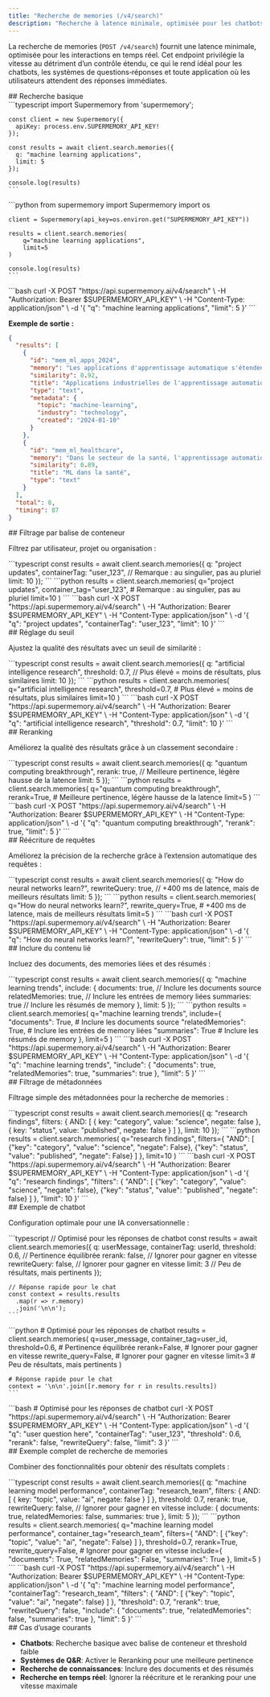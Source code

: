 ```yaml
---
title: "Recherche de memories (/v4/search)"
description: "Recherche à latence minimale, optimisée pour les chatbots et l’IA conversationnelle"
---
```


La recherche de memories (`POST /v4/search`) fournit une latence minimale, optimisée pour les interactions en temps réel. Cet endpoint privilégie la vitesse au détriment d’un contrôle étendu, ce qui le rend idéal pour les chatbots, les systèmes de questions‑réponses et toute application où les utilisateurs attendent des réponses immédiates.

<div id="basic-search">
  ## Recherche basique
</div>

<Tabs>
  <Tab title="TypeScript">
    ```typescript
    import Supermemory from 'supermemory';

    const client = new Supermemory({
      apiKey: process.env.SUPERMEMORY_API_KEY!
    });

    const results = await client.search.memories({
      q: "machine learning applications",
      limit: 5
    });

    console.log(results)
    ```
  </Tab>

  <Tab title="Python">
    ```python
    from supermemory import Supermemory
    import os

    client = Supermemory(api_key=os.environ.get("SUPERMEMORY_API_KEY"))

    results = client.search.memories(
        q="machine learning applications",
        limit=5
    )

    console.log(results)
    ```
  </Tab>

  <Tab title="cURL">
    ```bash
    curl -X POST "https://api.supermemory.ai/v4/search" \
      -H "Authorization: Bearer $SUPERMEMORY_API_KEY" \
      -H "Content-Type: application/json" \
      -d '{
        "q": "machine learning applications",
        "limit": 5
      }'
    ```
  </Tab>
</Tabs>

**Exemple de sortie :**

```json
{
  "results": [
    {
      "id": "mem_ml_apps_2024",
      "memory": "Les applications d'apprentissage automatique s'étendent à de nombreux secteurs, notamment la santé (imagerie diagnostique, découverte de médicaments), la finance (détection de fraude, trading algorithmique), les véhicules autonomes (vision par ordinateur, planification de trajectoire) et le traitement du langage naturel (chatbots, services de traduction).",
      "similarity": 0.92,
      "title": "Applications industrielles de l'apprentissage automatique",
      "type": "text",
      "metadata": {
        "topic": "machine-learning",
        "industry": "technology",
        "created": "2024-01-10"
      }
    },
    {
      "id": "mem_ml_healthcare",
      "memory": "Dans le secteur de la santé, l'apprentissage automatique permet la détection précoce de maladies grâce à l'analyse d'imagerie médicale, des recommandations de traitement personnalisées et l'accélération de la découverte de médicaments en prédisant le comportement moléculaire.",
      "similarity": 0.89,
      "title": "ML dans la santé",
      "type": "text"
    }
  ],
  "total": 8,
  "timing": 87
}
```


<div id="container-tag-filtering">
  ## Filtrage par balise de conteneur
</div>

Filtrez par utilisateur, projet ou organisation :

<Tabs>
  <Tab title="TypeScript">
    ```typescript
    const results = await client.search.memories({
      q: "project updates",
      containerTag: "user_123",  // Remarque : au singulier, pas au pluriel
      limit: 10
    });
    ```
  </Tab>
  <Tab title="Python">
    ```python
    results = client.search.memories(
        q="project updates",
        container_tag="user_123",  # Remarque : au singulier, pas au pluriel
        limit=10
    )
    ```
  </Tab>
  <Tab title="cURL">
    ```bash
    curl -X POST "https://api.supermemory.ai/v4/search" \
      -H "Authorization: Bearer $SUPERMEMORY_API_KEY" \
      -H "Content-Type: application/json" \
      -d '{
        "q": "project updates",
        "containerTag": "user_123",
        "limit": 10
      }'
    ```
  </Tab>
</Tabs>

<div id="threshold-control">
  ## Réglage du seuil
</div>

Ajustez la qualité des résultats avec un seuil de similarité :

<Tabs>
  <Tab title="TypeScript">
    ```typescript
    const results = await client.search.memories({
      q: "artificial intelligence research",
      threshold: 0.7,  // Plus élevé = moins de résultats, plus similaires
      limit: 10
    });
    ```
  </Tab>
  <Tab title="Python">
    ```python
    results = client.search.memories(
        q="artificial intelligence research",
        threshold=0.7,  # Plus élevé = moins de résultats, plus similaires
        limit=10
    )
    ```
  </Tab>
  <Tab title="cURL">
    ```bash
    curl -X POST "https://api.supermemory.ai/v4/search" \
      -H "Authorization: Bearer $SUPERMEMORY_API_KEY" \
      -H "Content-Type: application/json" \
      -d '{
        "q": "artificial intelligence research",
        "threshold": 0.7,
        "limit": 10
      }'
    ```
  </Tab>
</Tabs>

<div id="reranking">
  ## Reranking
</div>

Améliorez la qualité des résultats grâce à un classement secondaire :

<Tabs>
  <Tab title="TypeScript">
    ```typescript
    const results = await client.search.memories({
      q: "quantum computing breakthrough",
      rerank: true,  // Meilleure pertinence, légère hausse de la latence
      limit: 5
    });
    ```
  </Tab>
  <Tab title="Python">
    ```python
    results = client.search.memories(
        q="quantum computing breakthrough",
        rerank=True,  # Meilleure pertinence, légère hausse de la latence
        limit=5
    )
    ```
  </Tab>
  <Tab title="cURL">
    ```bash
    curl -X POST "https://api.supermemory.ai/v4/search" \
      -H "Authorization: Bearer $SUPERMEMORY_API_KEY" \
      -H "Content-Type: application/json" \
      -d '{
        "q": "quantum computing breakthrough",
        "rerank": true,
        "limit": 5
      }'
    ```
  </Tab>
</Tabs>

<div id="query-rewriting">
  ## Réécriture de requêtes
</div>

Améliorez la précision de la recherche grâce à l’extension automatique des requêtes :

<Tabs>
  <Tab title="TypeScript">
    ```typescript
    const results = await client.search.memories({
      q: "How do neural networks learn?",
      rewriteQuery: true,  // +400 ms de latence, mais de meilleurs résultats
      limit: 5
    });
    ```
  </Tab>
  <Tab title="Python">
    ```python
    results = client.search.memories(
        q="How do neural networks learn?",
        rewrite_query=True,  # +400 ms de latence, mais de meilleurs résultats
        limit=5
    )
    ```
  </Tab>
  <Tab title="cURL">
    ```bash
    curl -X POST "https://api.supermemory.ai/v4/search" \
      -H "Authorization: Bearer $SUPERMEMORY_API_KEY" \
      -H "Content-Type: application/json" \
      -d '{
        "q": "How do neural networks learn?",
        "rewriteQuery": true,
        "limit": 5
      }'
    ```
  </Tab>
</Tabs>

<div id="include-related-content">
  ## Inclure du contenu lié
</div>

Incluez des documents, des memories liées et des résumés :

<Tabs>
  <Tab title="TypeScript">
    ```typescript
    const results = await client.search.memories({
      q: "machine learning trends",
      include: {
        documents: true,        // Inclure les documents source
        relatedMemories: true,  // Inclure les entrées de memory liées
        summaries: true         // Inclure les résumés de memory
      },
      limit: 5
    });
    ```
  </Tab>
  <Tab title="Python">
    ```python
    results = client.search.memories(
        q="machine learning trends",
        include={
            "documents": True,        # Inclure les documents source
            "relatedMemories": True,  # Inclure les entrées de memory liées
            "summaries": True         # Inclure les résumés de memory
        },
        limit=5
    )
    ```
  </Tab>
  <Tab title="cURL">
    ```bash
    curl -X POST "https://api.supermemory.ai/v4/search" \
      -H "Authorization: Bearer $SUPERMEMORY_API_KEY" \
      -H "Content-Type: application/json" \
      -d '{
        "q": "machine learning trends",
        "include": {
          "documents": true,
          "relatedMemories": true,
          "summaries": true
        },
        "limit": 5
      }'
    ```
  </Tab>
</Tabs>

<div id="metadata-filtering">
  ## Filtrage de métadonnées
</div>

Filtrage simple des métadonnées pour la recherche de memories :

<Tabs>
  <Tab title="TypeScript">
    ```typescript
    const results = await client.search.memories({
      q: "research findings",
      filters: {
        AND: [
          { key: "category", value: "science", negate: false },
          { key: "status", value: "published", negate: false }
        ]
      },
      limit: 10
    });
    ```
  </Tab>
  <Tab title="Python">
    ```python
    results = client.search.memories(
        q="research findings",
        filters={
            "AND": [
                {"key": "category", "value": "science", "negate": False},
                {"key": "status", "value": "published", "negate": False}
            ]
        },
        limit=10
    )
    ```
  </Tab>
  <Tab title="cURL">
    ```bash
    curl -X POST "https://api.supermemory.ai/v4/search" \
      -H "Authorization: Bearer $SUPERMEMORY_API_KEY" \
      -H "Content-Type: application/json" \
      -d '{
        "q": "research findings",
        "filters": {
          "AND": [
            {"key": "category", "value": "science", "negate": false},
            {"key": "status", "value": "published", "negate": false}
          ]
        },
        "limit": 10
      }'
    ```
  </Tab>
</Tabs>

<div id="chatbot-example">
  ## Exemple de chatbot
</div>

Configuration optimale pour une IA conversationnelle :

<Tabs>
  <Tab title="TypeScript">
    ```typescript
    // Optimisé pour les réponses de chatbot
    const results = await client.search.memories({
      q: userMessage,
      containerTag: userId,
      threshold: 0.6,     // Pertinence équilibrée
      rerank: false,      // Ignorer pour gagner en vitesse
      rewriteQuery: false, // Ignorer pour gagner en vitesse
      limit: 3            // Peu de résultats, mais pertinents
    });

    // Réponse rapide pour le chat
    const context = results.results
      .map(r => r.memory)
      .join('\n\n');
    ```
  </Tab>
  <Tab title="Python">
    ```python
    # Optimisé pour les réponses de chatbot
    results = client.search.memories(
        q=user_message,
        container_tag=user_id,
        threshold=0.6,     # Pertinence équilibrée
        rerank=False,      # Ignorer pour gagner en vitesse
        rewrite_query=False, # Ignorer pour gagner en vitesse
        limit=3            # Peu de résultats, mais pertinents
    )

    # Réponse rapide pour le chat
    context = '\n\n'.join([r.memory for r in results.results])
    ```
  </Tab>
  <Tab title="cURL">
    ```bash
    # Optimisé pour les réponses de chatbot
    curl -X POST "https://api.supermemory.ai/v4/search" \
      -H "Authorization: Bearer $SUPERMEMORY_API_KEY" \
      -H "Content-Type: application/json" \
      -d '{
        "q": "user question here",
        "containerTag": "user_123",
        "threshold": 0.6,
        "rerank": false,
        "rewriteQuery": false,
        "limit": 3
      }'
    ```
  </Tab>
</Tabs>

<div id="complete-memories-search-example">
  ## Exemple complet de recherche de memories
</div>

Combiner des fonctionnalités pour obtenir des résultats complets :

<Tabs>
  <Tab title="TypeScript">
    ```typescript
    const results = await client.search.memories({
      q: "machine learning model performance",
      containerTag: "research_team",
      filters: {
        AND: [
          { key: "topic", value: "ai", negate: false }
        ]
      },
      threshold: 0.7,
      rerank: true,
      rewriteQuery: false, // Ignorer pour gagner en vitesse
      include: {
        documents: true,
        relatedMemories: false,
        summaries: true
      },
      limit: 5
    });
    ```
  </Tab>
  <Tab title="Python">
    ```python
    results = client.search.memories(
        q="machine learning model performance",
        container_tag="research_team",
        filters={
            "AND": [
                {"key": "topic", "value": "ai", "negate": False}
            ]
        },
        threshold=0.7,
        rerank=True,
        rewrite_query=False,  # Ignorer pour gagner en vitesse
        include={
            "documents": True,
            "relatedMemories": False,
            "summaries": True
        },
        limit=5
    )
    ```
  </Tab>
  <Tab title="cURL">
    ```bash
    curl -X POST "https://api.supermemory.ai/v4/search" \
      -H "Authorization: Bearer $SUPERMEMORY_API_KEY" \
      -H "Content-Type: application/json" \
      -d '{
        "q": "machine learning model performance",
        "containerTag": "research_team",
        "filters": {
          "AND": [
            {"key": "topic", "value": "ai", "negate": false}
          ]
        },
        "threshold": 0.7,
        "rerank": true,
        "rewriteQuery": false,
        "include": {
          "documents": true,
          "relatedMemories": false,
          "summaries": true
        },
        "limit": 5
      }'
    ```
  </Tab>
</Tabs>

<div id="comon-use-cases">
  ## Cas d’usage courants
</div>

- **Chatbots**: Recherche basique avec balise de conteneur et threshold faible
- **Systèmes de Q&R**: Activer le Reranking pour une meilleure pertinence
- **Recherche de connaissances**: Inclure des documents et des résumés
- **Recherche en temps réel**: Ignorer la réécriture et le reranking pour une vitesse maximale